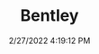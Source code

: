 ---
width: 2000
height: 1333
title: Bentley
description: 1929 Bentley 4 1/2L
date: 2/27/2022 4:19:12 PM
cameraMake: Sony
cameraModel: ILCE-7M3
lens: FE 35mm F1.4 GM
settingsfStop: f/1.4
settingsISO: ISO 500
settingsShutter: 1/40
settingsFocalLength: 35 mm
---